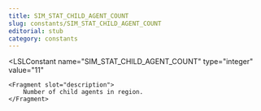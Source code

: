 ```yaml
---
title: SIM_STAT_CHILD_AGENT_COUNT
slug: constants/SIM_STAT_CHILD_AGENT_COUNT
editorial: stub
category: constants
---
```


<LSLConstant
	name="SIM_STAT_CHILD_AGENT_COUNT"
	type="integer"
	value="11"
>
	<Fragment slot="description">
		Number of child agents in region.
	</Fragment>
</LSLConstant>
